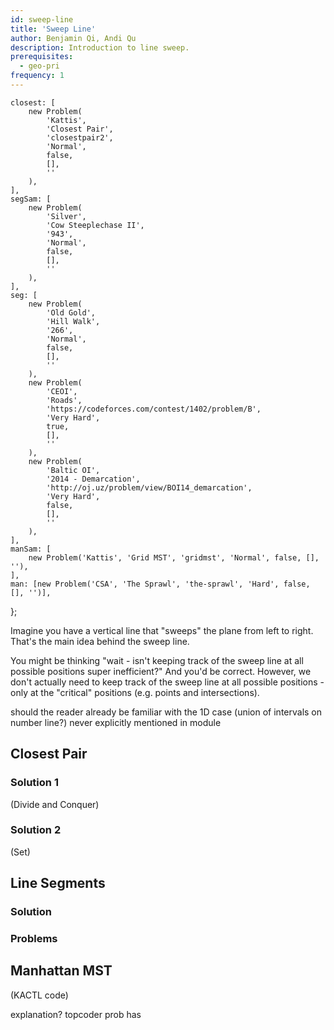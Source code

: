 ```yaml
---
id: sweep-line
title: 'Sweep Line'
author: Benjamin Qi, Andi Qu
description: Introduction to line sweep.
prerequisites:
  - geo-pri
frequency: 1
---
```




	closest: [
		new Problem(
			'Kattis',
			'Closest Pair',
			'closestpair2',
			'Normal',
			false,
			[],
			''
		),
	],
	segSam: [
		new Problem(
			'Silver',
			'Cow Steeplechase II',
			'943',
			'Normal',
			false,
			[],
			''
		),
	],
	seg: [
		new Problem(
			'Old Gold',
			'Hill Walk',
			'266',
			'Normal',
			false,
			[],
			''
		),
		new Problem(
			'CEOI',
			'Roads',
			'https://codeforces.com/contest/1402/problem/B',
			'Very Hard',
			true,
			[],
			''
		),
		new Problem(
			'Baltic OI',
			'2014 - Demarcation',
			'http://oj.uz/problem/view/BOI14_demarcation',
			'Very Hard',
			false,
			[],
			''
		),
	],
	manSam: [
		new Problem('Kattis', 'Grid MST', 'gridmst', 'Normal', false, [], ''),
	],
	man: [new Problem('CSA', 'The Sprawl', 'the-sprawl', 'Hard', false, [], '')],
};

Imagine you have a vertical line that "sweeps" the plane from left to right. That's the main idea behind the sweep line.

You might be thinking "wait - isn't keeping track of the sweep line at all possible positions super inefficient?" And you'd be correct. However, we don't actually need to keep track of the sweep line at all possible positions - only at the "critical" positions (e.g. points and intersections).

<IncompleteSection>

should the reader already be familiar with the 1D case (union of intervals on number line?) never explicitly mentioned in module

</IncompleteSection>

<Resources>
	<Resource source="CPH" title="30.1, 30.2 - Sweep Line Algorithms"></Resource>
	<Resource
		source="TC"
		title="Line Sweep Algorithms"
		url="line-sweep-algorithms"
	></Resource>
</Resources>

## Closest Pair

<FocusProblem problem={problems.closest[0]} />

### Solution 1

(Divide and Conquer)

### Solution 2

(Set)

## Line Segments

<FocusProblem problem={problems.segSam[0]} />

### Solution

<IncompleteSection />

### Problems

<Problems problems={problems.seg} />


## Manhattan MST

<FocusProblem problem={problems.manSam[0]} />

(KACTL code)

explanation? topcoder prob has

<Problems problems={problems.man} />

<!-- 
TC 760 ComponentsForever -->

